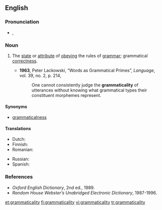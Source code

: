 ==English==

===Pronunciation===
* {{a|UK}} {{IPA|/ˈɡɹə.mæt.ɪˌkæl.ɪ.ti/}}, {{X-SAMPA|/"gr@.m{t.I%k{l.I.ti/}}

===Noun===
{{en-noun|-}}

# {{context|of language}} The [[state]] or [[attribute]] of [[obey]]ing the rules of [[grammar]]; grammatical [[correctness]].
#* '''1963''', Peter Lackowski, “Words as Grammatical Primes”, ''Language'', vol. 39, no. 2, p. 214,
#*: One cannot consistently judge the '''grammaticality''' of utterances without knowing what grammatical types their constituent morphemes represent.

====Synonyms====
* [[grammaticalness]]

====Translations====
{{trans-top|state of obeying the rules of grammar}}
* Dutch: {{t|nl|grammaticaliteit}}
* Finnish: {{t|fi|kieliopillisuus}}
* Romanian: {{t|ro|gramaticalitate}}
{{trans-mid}}
* Russian: {{t|ru|грамматичность|tr=grammat’íčnost’}}
* Spanish: {{t|es|gramaticalidad|f}}
{{trans-bottom}}

===References===
* ''Oxford English Dictionary'', 2nd ed., 1989.
* ''Random House Webster’s Unabridged Electronic Dictionary'', 1987-1996.

[[et:grammaticality]]
[[fi:grammaticality]]
[[vi:grammaticality]]
[[tr:grammaticality]]